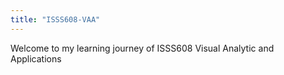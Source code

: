 ```yaml
---
title: "ISSS608-VAA"
---
```


Welcome to my learning journey of ISSS608 Visual Analytic and Applications
